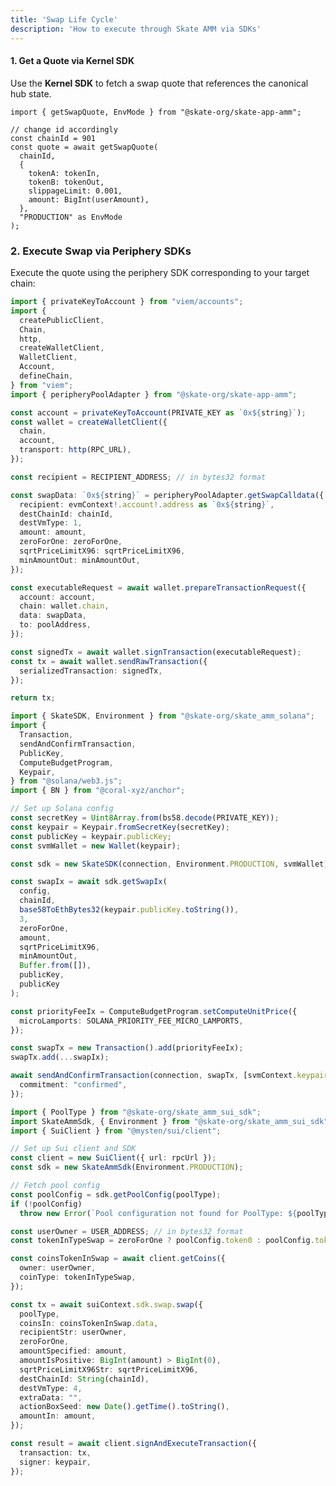```yaml
---
title: 'Swap Life Cycle'
description: 'How to execute through Skate AMM via SDKs'
---
```


#### 1. Get a Quote via Kernel SDK

Use the **Kernel SDK** to fetch a swap quote that references the canonical hub state.

```tsx
import { getSwapQuote, EnvMode } from "@skate-org/skate-app-amm";

// change id accordingly 
const chainId = 901
const quote = await getSwapQuote(
  chainId,
  {
    tokenA: tokenIn,
    tokenB: tokenOut,
    slippageLimit: 0.001,
    amount: BigInt(userAmount),
  },
  "PRODUCTION" as EnvMode
);
```
### 2. Execute Swap via Periphery SDKs

Execute the quote using the periphery SDK corresponding to your target chain:

<CodeGroup>

```ts evm.ts
import { privateKeyToAccount } from "viem/accounts";
import {
  createPublicClient,
  Chain,
  http,
  createWalletClient,
  WalletClient,
  Account,
  defineChain,
} from "viem";
import { peripheryPoolAdapter } from "@skate-org/skate-app-amm";

const account = privateKeyToAccount(PRIVATE_KEY as `0x${string}`);
const wallet = createWalletClient({
  chain,
  account,
  transport: http(RPC_URL),
});

const recipient = RECIPIENT_ADDRESS; // in bytes32 format

const swapData: `0x${string}` = peripheryPoolAdapter.getSwapCalldata({
  recipient: evmContext!.account!.address as `0x${string}`,
  destChainId: chainId,
  destVmType: 1,
  amount: amount,
  zeroForOne: zeroForOne,
  sqrtPriceLimitX96: sqrtPriceLimitX96,
  minAmountOut: minAmountOut,
});

const executableRequest = await wallet.prepareTransactionRequest({
  account: account,
  chain: wallet.chain,
  data: swapData,
  to: poolAddress,
});

const signedTx = await wallet.signTransaction(executableRequest);
const tx = await wallet.sendRawTransaction({
  serializedTransaction: signedTx,
});

return tx;
```

```ts solana.ts
import { SkateSDK, Environment } from "@skate-org/skate_amm_solana";
import {
  Transaction,
  sendAndConfirmTransaction,
  PublicKey,
  ComputeBudgetProgram,
  Keypair,
} from "@solana/web3.js";
import { BN } from "@coral-xyz/anchor";

// Set up Solana config
const secretKey = Uint8Array.from(bs58.decode(PRIVATE_KEY));
const keypair = Keypair.fromSecretKey(secretKey);
const publicKey = keypair.publicKey;
const svmWallet = new Wallet(keypair);

const sdk = new SkateSDK(connection, Environment.PRODUCTION, svmWallet);

const swapIx = await sdk.getSwapIx(
  config,
  chainId, 
  base58ToEthBytes32(keypair.publicKey.toString()),
  3,
  zeroForOne,
  amount,
  sqrtPriceLimitX96,
  minAmountOut, 
  Buffer.from([]),
  publicKey, 
  publicKey
);

const priorityFeeIx = ComputeBudgetProgram.setComputeUnitPrice({
  microLamports: SOLANA_PRIORITY_FEE_MICRO_LAMPORTS,
});

const swapTx = new Transaction().add(priorityFeeIx);
swapTx.add(...swapIx);

await sendAndConfirmTransaction(connection, swapTx, [svmContext.keypair], {
  commitment: "confirmed",
});

```

```ts sui.ts
import { PoolType } from "@skate-org/skate_amm_sui_sdk";
import SkateAmmSdk, { Environment } from "@skate-org/skate_amm_sui_sdk";
import { SuiClient } from "@mysten/sui/client";

// Set up Sui client and SDK
const client = new SuiClient({ url: rpcUrl });
const sdk = new SkateAmmSdk(Environment.PRODUCTION);

// Fetch pool config
const poolConfig = sdk.getPoolConfig(poolType);
if (!poolConfig)
  throw new Error(`Pool configuration not found for PoolType: ${poolType}`);

const userOwner = USER_ADDRESS; // in bytes32 format
const tokenInTypeSwap = zeroForOne ? poolConfig.token0 : poolConfig.token1;

const coinsTokenInSwap = await client.getCoins({
  owner: userOwner,
  coinType: tokenInTypeSwap,
});

const tx = await suiContext.sdk.swap.swap({
  poolType,
  coinsIn: coinsTokenInSwap.data,
  recipientStr: userOwner,
  zeroForOne,
  amountSpecified: amount,
  amountIsPositive: BigInt(amount) > BigInt(0),
  sqrtPriceLimitX96Str: sqrtPriceLimitX96,
  destChainId: String(chainId),
  destVmType: 4,
  extraData: "",
  actionBoxSeed: new Date().getTime().toString(),
  amountIn: amount,
});

const result = await client.signAndExecuteTransaction({
  transaction: tx,
  signer: keypair,
});
```

</CodeGroup>
